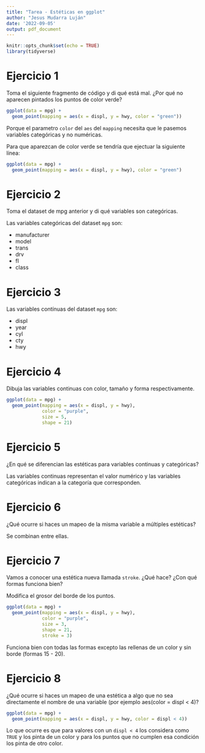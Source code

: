 ```yaml
---
title: "Tarea - Estéticas en ggplot"
author: "Jesus Mudarra Luján"
date: '2022-09-05'
output: pdf_document
---
```


```r
knitr::opts_chunk$set(echo = TRUE)
library(tidyverse)
```

# Ejercicio 1

Toma el siguiente fragmento de código y di qué está mal. ¿Por qué no aparecen pintados los puntos de color verde?

```r
ggplot(data = mpg) +
  geom_point(mapping = aes(x = displ, y = hwy, color = "green"))
```
  
Porque el parametro `color` del `aes` del `mapping` necesita que le pasemos variables categóricas y no numéricas.
  
Para que aparezcan de color verde se tendría que ejectuar la siguiente línea:
  
```r
ggplot(data = mpg) +
  geom_point(mapping = aes(x = displ, y = hwy), color = "green")
```
  
# Ejercicio 2

Toma el dataset de mpg anterior y di qué variables son categóricas.

Las variables categóricas del dataset `mpg` son:

* manufacturer
* model
* trans
* drv
* fl
* class

# Ejercicio 3

Las variables contínuas del dataset `mpg` son:

* displ
* year
* cyl
* cty
* hwy

# Ejercicio 4

Dibuja las variables continuas con color, tamaño y forma respectivamente.

```r
ggplot(data = mpg) +
  geom_point(mapping = aes(x = displ, y = hwy),
             color = "purple",
             size = 5,
             shape = 21)
```

# Ejercicio 5

¿En qué se diferencian las estéticas para variables continuas y categóricas?

Las variables continuas representan el valor numérico y las variables categóricas indican a la categoría que corresponden.

# Ejercicio 6

¿Qué ocurre si haces un mapeo de la misma variable a múltiples estéticas?

Se combinan entre ellas.

# Ejercicio 7

Vamos a conocer una estética nueva llamada `stroke`. ¿Qué hace? ¿Con qué formas funciona bien?

Modifica el grosor del borde de los puntos.

```r
ggplot(data = mpg) +
  geom_point(mapping = aes(x = displ, y = hwy),
             color = "purple",
             size = 3,
             shape = 21,
             stroke = 3)
```

Funciona bien con todas las formas excepto las rellenas de un color y sin borde (formas 15 - 20).

# Ejercicio 8

¿Qué ocurre si haces un mapeo de una estética a algo que no sea directamente el nombre de una variable (por ejemplo aes(color = displ < 4)?

```r
ggplot(data = mpg) +
  geom_point(mapping = aes(x = displ, y = hwy, color = displ < 4))
```

Lo que ocurre es que para valores con un `displ < 4` los considera como `TRUE` y los pinta de un color y para los puntos que no cumplen esa condición los pinta de otro color.
